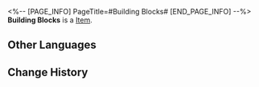 <%-- [PAGE_INFO]
PageTitle=#Building Blocks#
[END_PAGE_INFO] --%>
{{Item Infobox
|title       = Building Blocks
|id          = 223357
|image       = Dreamscape Pass Sticker Building Blocks.png
|type        = 
|invCategory = 
|rarity      = 4
|effect      = Digital stickers that can be used to decorate the pages of the Dreamtour Handbook. They come in many different styles.
|description = 
|source1     = Touch upon someone's memory about toys
}}
{{Description|1=It is only halfway complete, and it may never be finished.}}
'''Building Blocks''' is a [[Item]].

==Other Languages==
{{Other Languages
|en   = Building Blocks
|zhs  = 积木
|zht  = 積木
|ja   = 積み木
|ko   = 블록
|es   = Bloques de construcción
|fr   = Blocs de construction
|ru   = Кубики
|th   = บล็อกตัวต่อ
|vi   = Gỗ Xếp
|de   = Bauklötze
|id   = Balok Bangunan
|pt   = Blocos de Construção
}}

==Change History==
{{Change History|2.0}}